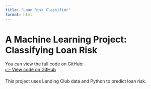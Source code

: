 ```yaml
---
title: "Loan Risk Classifier"
format: html
---
```


# A Machine Learning Project: Classifying Loan Risk

You can view the full code on GitHub:  
[👉 View code on GitHub](https://github.com/checkadai/smart-loan-risk-classifier)

This project uses Lending Club data and Python to predict loan risk.
